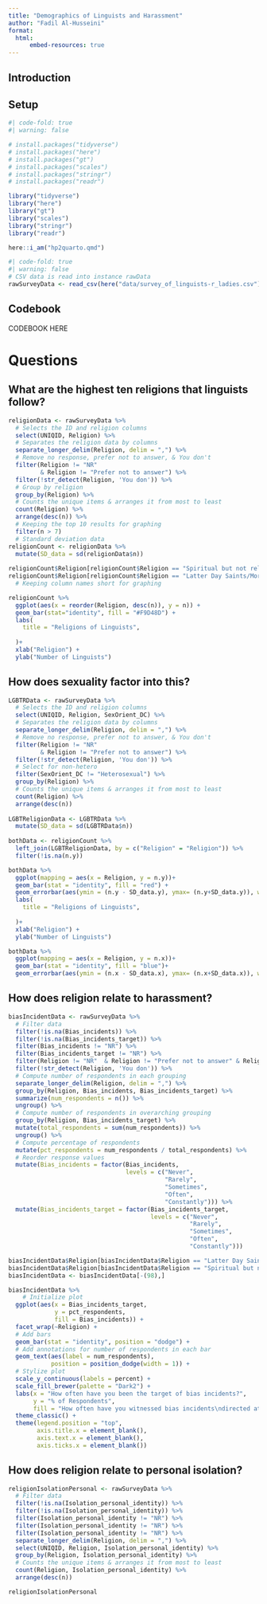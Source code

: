 ```yaml
---
title: "Demographics of Linguists and Harassment"
author: "Fadil Al-Husseini"
format: 
  html:
      embed-resources: true
---
```

## Introduction

## Setup
```r
#| code-fold: true
#| warning: false

# install.packages("tidyverse")
# install.packages("here")
# install.packages("gt")
# install.packages("scales")
# install.packages("stringr")
# install.packages("readr")

library("tidyverse")
library("here")
library("gt")
library("scales")
library("stringr")
library("readr")

here::i_am("hp2quarto.qmd")
```

```r
#| code-fold: true
#| warning: false
# CSV data is read into instance rawData
rawSurveyData <- read_csv(here("data/survey_of_linguists-r_ladies.csv"))
```

## Codebook

CODEBOOK HERE

# Questions

## What are the highest ten religions that linguists follow?

```r
religionData <- rawSurveyData %>%
  # Selects the ID and religion columns
  select(UNIQID, Religion) %>%
  # Separates the religion data by columns
  separate_longer_delim(Religion, delim = ",") %>%
  # Remove no response, prefer not to answer, & You don't
  filter(Religion != "NR" 
         & Religion != "Prefer not to answer") %>%
  filter(!str_detect(Religion, 'You don')) %>%
  # Group by religion
  group_by(Religion) %>%
  # Counts the unique items & arranges it from most to least
  count(Religion) %>%
  arrange(desc(n)) %>%
  # Keeping the top 10 results for graphing
  filter(n > 7)
  # Standard deviation data
religionCount <- religionData %>%
  mutate(SD_data = sd(religionData$n))
  
religionCount$Religion[religionCount$Religion == "Spiritual but not religious"] <- "Spiritual"
religionCount$Religion[religionCount$Religion == "Latter Day Saints/Mormon"] <- "LDS"
  # Keeping column names short for graphing
```

```r
religionCount %>%
  ggplot(aes(x = reorder(Religion, desc(n)), y = n)) + 
  geom_bar(stat="identity", fill = "#F9D48D") +
  labs(
    title = "Religions of Linguists",
    
  )+
  xlab("Religion") +
  ylab("Number of Linguists")
```

## How does sexuality factor into this?

```r
LGBTRData <- rawSurveyData %>%
  # Selects the ID and religion columns
  select(UNIQID, Religion, SexOrient_DC) %>%
  # Separates the religion data by columns
  separate_longer_delim(Religion, delim = ",") %>%
  # Remove no response, prefer not to answer, & You don't
  filter(Religion != "NR" 
         & Religion != "Prefer not to answer") %>%
  filter(!str_detect(Religion, 'You don')) %>%
  # Select for non-hetero
  filter(SexOrient_DC != "Heterosexual") %>%
  group_by(Religion) %>%
  # Counts the unique items & arranges it from most to least
  count(Religion) %>%
  arrange(desc(n))
  
LGBTReligionData <- LGBTRData %>%
  mutate(SD_data = sd(LGBTRData$n))
  
bothData <- religionCount %>%
  left_join(LGBTReligionData, by = c("Religion" = "Religion")) %>%
  filter(!is.na(n.y))

bothData %>%
  ggplot(mapping = aes(x = Religion, y = n.y))+
  geom_bar(stat = "identity", fill = "red") +
  geom_errorbar(aes(ymin = (n.y - SD_data.y), ymax= (n.y+SD_data.y)), width=0.4, colour="green", alpha=0.9, size=1.3)+
  labs(
    title = "Religions of Linguists",
    
  )+
  xlab("Religion") +
  ylab("Number of Linguists")

bothData %>%
  ggplot(mapping = aes(x = Religion, y = n.x))+
  geom_bar(stat = "identity", fill = "blue")+
  geom_errorbar(aes(ymin = (n.x - SD_data.x), ymax= (n.x+SD_data.x)), width=0.4, colour="orange", alpha=0.9, size=1.3)
```

## How does religion relate to harassment?

```r
biasIncidentData <- rawSurveyData %>%
  # Filter data
  filter(!is.na(Bias_incidents)) %>%
  filter(!is.na(Bias_incidents_target)) %>%
  filter(Bias_incidents != "NR") %>%
  filter(Bias_incidents_target != "NR") %>%
  filter(Religion != "NR"  & Religion != "Prefer not to answer" & Religion != "Prefer not to answer") %>%
  filter(!str_detect(Religion, 'You don')) %>%
  # Compute number of respondents in each grouping
  separate_longer_delim(Religion, delim = ",") %>%
  group_by(Religion, Bias_incidents, Bias_incidents_target) %>%
  summarize(num_respondents = n()) %>%
  ungroup() %>%
  # Compute number of respondents in overarching grouping
  group_by(Religion, Bias_incidents_target) %>%
  mutate(total_respondents = sum(num_respondents)) %>%
  ungroup() %>%
  # Compute percentage of respondents
  mutate(pct_respondents = num_respondents / total_respondents) %>%
  # Reorder response values
  mutate(Bias_incidents = factor(Bias_incidents,
                                 levels = c("Never",
                                            "Rarely",
                                            "Sometimes",
                                            "Often",
                                            "Constantly"))) %>%
  mutate(Bias_incidents_target = factor(Bias_incidents_target,
                                        levels = c("Never",
                                                   "Rarely",
                                                   "Sometimes",
                                                   "Often",
                                                   "Constantly")))

biasIncidentData$Religion[biasIncidentData$Religion == "Latter Day Saints/Mormon"] <- "LDS"
biasIncidentData$Religion[biasIncidentData$Religion == "Spiritual but not religious"] <- "Spiritual"
biasIncidentData <- biasIncidentData[-(98),]
```

```r
biasIncidentData %>%
    # Initialize plot
  ggplot(aes(x = Bias_incidents_target,
             y = pct_respondents,
             fill = Bias_incidents)) +
  facet_wrap(~Religion) +
  # Add bars
  geom_bar(stat = "identity", position = "dodge") +
  # Add annotations for number of respondents in each bar
  geom_text(aes(label = num_respondents),
            position = position_dodge(width = 1)) +
  # Stylize plot
  scale_y_continuous(labels = percent) +
  scale_fill_brewer(palette = "Dark2") +
  labs(x = "How often have you been the target of bias incidents?",
       y = "% of Respondents",
       fill = "How often have you witnessed bias incidents\ndirected at groups or individuals?") +
  theme_classic() +
  theme(legend.position = "top",
        axis.title.x = element_blank(),
        axis.text.x = element_blank(),
        axis.ticks.x = element_blank())
```

## How does religion relate to personal isolation?

```r
religionIsolationPersonal <- rawSurveyData %>%
  # Filter data
  filter(!is.na(Isolation_personal_identity)) %>%
  filter(!is.na(Isolation_personal_identity)) %>%
  filter(Isolation_personal_identity != "NR") %>%
  filter(Isolation_personal_identity != "NR") %>%
  filter(Isolation_personal_identity != "NR") %>%
  separate_longer_delim(Religion, delim = ",") %>%
  select(UNIQID, Religion, Isolation_personal_identity) %>%
  group_by(Religion, Isolation_personal_identity) %>%
  # Counts the unique items & arranges it from most to least
  count(Religion, Isolation_personal_identity) %>%
  arrange(desc(n))

religionIsolationPersonal
```
